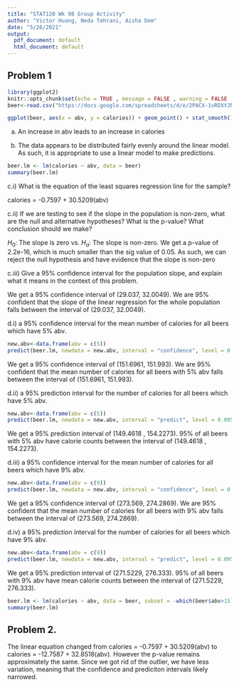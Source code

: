 ```yaml
---
title: "STAT120 Wk 98 Group Activity"
author: "Victor Huang, Neda Tehrani, Aisha Dem"
date: "5/26/2021"
output:
  pdf_document: default
  html_document: default
---
```


## Problem 1

```r
library(ggplot2)
knitr::opts_chunk$set(echo = TRUE , message = FALSE , warning = FALSE , out.width = "70%" , fig.align = "center")
beer<-read.csv("https://docs.google.com/spreadsheets/d/e/2PACX-1vRDXYJNJCWWt2lfUuIhbtVWFiEMGGXG-JGutN5dFOUfS_srzC7OiUu0BPdSr39XpickBiVFrzvTMrwI/pub?gid=854355379&single=true&output=csv")
```

```r
ggplot(beer, aes(x = abv, y = calories)) + geom_point() + stat_smooth()
```

(a) An increase in abv leads to an increase in calories

(b) The data appears to be distributed fairly evenly around the linear model. As such, it is appropriate to use a linear model to make predictions.

```r
beer.lm <- lm(calories ~ abv, data = beer)
summary(beer.lm)
```

c.i) What is the equation of the least squares regression line for the sample?

calories = -0.7597 + 30.5209(abv)

c.ii) If we are testing to see if the slope in the population is non-zero, what are the null and alternative hypotheses? What is the p-value? What conclusion should we make?


$H_{0}$: The slope is zero vs. $H_{a}$: The slope is non-zero. We get a p-value of 2.2e-16, which is much smaller than the sig value of 0.05. As such, we can reject the null hypothesis and have evidence that the slope is non-zero

c.iii) Give a 95% confidence interval for the population slope, and explain what it means in the context of this problem.

We get a 95% confidence interval of (29.037, 32.0049). We are 95% confident that the slope of the linear regression for the whole population falls between the interval of (29.037, 32.0049).

d.i) a 95% confidence interval for the mean number of calories for all beers which have 5% abv.


```r
new.abv<-data.frame(abv = c(5))
predict(beer.lm, newdata = new.abv, interval = "confidence", level = 0.095)
```
We get a 95% confidence interval of (151.6961, 151.993). We are 95% confident that the mean number of calories for all beers with 5% abv falls between the interval of (151.6961, 151.993).

d.ii) a 95% prediction interval for the number of calories for all beers which have 5% abv.

```r
new.abv<-data.frame(abv = c(5))
predict(beer.lm, newdata = new.abv, interval = "predict", level = 0.095)
```
We get a 95% prediction interval of (149.4618 , 154.2273). 95% of all beers with 5% abv have calorie counts between the interval of (149.4618 , 154.2273).

d.iii) a 95% confidence interval for the mean number of calories for all beers which have 9% abv.

```r
new.abv<-data.frame(abv = c(9))
predict(beer.lm, newdata = new.abv, interval = "confidence", level = 0.095)
```
We get a 95% confidence interval of (273.569, 274.2869). We are 95% confident that the mean number of calories for all beers with 9% abv falls between the interval of (273.569, 274.2869).

d.iv) a 95% prediction interval for the number of calories for all beers which have 9% abv.

```r
new.abv<-data.frame(abv = c(9))
predict(beer.lm, newdata = new.abv, interval = "predict", level = 0.095)
```

We get a 95% prediction interval of (271.5229, 276.333). 95% of all beers with 9% abv have mean calorie counts between the interval of (271.5229, 276.333).

```r
beer.lm <- lm(calories ~ abv, data = beer, subset = -which(beer$abv>15))
summary(beer.lm)
```

## Problem 2.

The linear equation changed from calories = -0.7597 + 30.5209(abv) to calories = -12.7587 + 32.8518(abv). However the p-value remains approximately the same. Since we got rid of the outlier, we have less variation, meaning that the confidence and prediciton intervals likely narrowed.